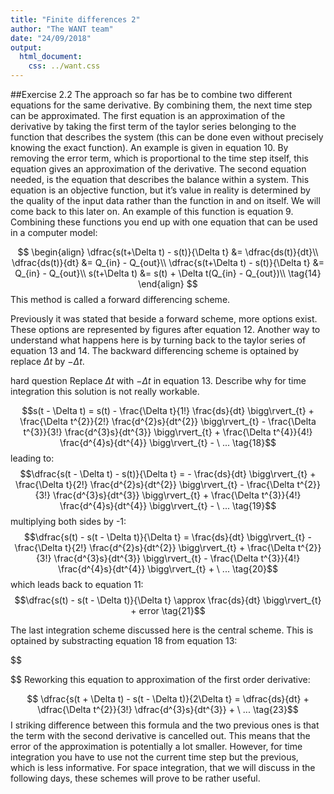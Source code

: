 ```yaml
---
title: "Finite differences 2"
author: "The WANT team"
date: "24/09/2018"
output:
  html_document:
    css: ../want.css
---
```

<!-- include the hint.js -->
<script src="hints.js"></script>

##Exercise 2.2
The approach so far has be to combine two different equations for the same derivative. By combining them, the next time step can be approximated. The first equation is an approximation of the derivative by taking the first term of the taylor series belonging to the function that describes the system (this can be done even without precisely knowing the exact function). An example is given in equation 10. By removing the error term, which is proportional to the time step itself, this equation gives an approximation of the derivative. The second equation needed, is the equation that describes the balance within a system. This equation is an objective function, but it's value in reality is determined by the quality of the input data rather than the function in and on itself. We will come back to this later on. An example of this function is equation 9. Combining these functions you end up with one equation that can be used in a computer model:

$$
\begin{align}
\dfrac{s(t+\Delta t) - s(t)}{\Delta t} &= \dfrac{ds(t)}{dt}\\
\dfrac{ds(t)}{dt} &= Q_{in} - Q_{out}\\
\dfrac{s(t+\Delta t) - s(t)}{\Delta t} &= Q_{in} - Q_{out}\\
s(t+\Delta t) &= s(t) + \Delta t(Q_{in} - Q_{out})\\
\tag{14}
\end{align}
$$
This method is called a forward differencing scheme.

Previously it was stated that beside a forward scheme, more options exist. These options are represented by figures after equation 12. Another way to understand what happens here is by turning back to the taylor series of equation 13 and 14. The backward differencing scheme is optained by replace $\Delta t$ by $-\Delta t$.

<span class="question">
<span class="comment">hard question</span>
Replace $\Delta t$ with $-\Delta t$ in equation 13. Describe why for time integration this solution is not really workable.
</span>

<span class="answer">
$$s(t - \Delta t) = s(t) - \frac{\Delta t}{1!} \frac{ds}{dt} \bigg\rvert_{t} + \frac{\Delta t^{2}}{2!} \frac{d^{2}s}{dt^{2}} \bigg\rvert_{t} - \frac{\Delta t^{3}}{3!} \frac{d^{3}s}{dt^{3}} \bigg\rvert_{t} + \frac{\Delta t^{4}}{4!} \frac{d^{4}s}{dt^{4}} \bigg\rvert_{t} - \ ...     \tag{18}$$
leading to:
$$\dfrac{s(t - \Delta t) - s(t)}{\Delta t} = - \frac{ds}{dt} \bigg\rvert_{t} + \frac{\Delta t}{2!} \frac{d^{2}s}{dt^{2}} \bigg\rvert_{t} - \frac{\Delta t^{2}}{3!} \frac{d^{3}s}{dt^{3}} \bigg\rvert_{t} + \frac{\Delta t^{3}}{4!} \frac{d^{4}s}{dt^{4}} \bigg\rvert_{t} - \ ...     \tag{19}$$
multiplying both sides by -1:
$$\dfrac{s(t) - s(t - \Delta t)}{\Delta t} = \frac{ds}{dt} \bigg\rvert_{t} - \frac{\Delta t}{2!} \frac{d^{2}s}{dt^{2}} \bigg\rvert_{t} + \frac{\Delta t^{2}}{3!} \frac{d^{3}s}{dt^{3}} \bigg\rvert_{t} - \frac{\Delta t^{3}}{4!} \frac{d^{4}s}{dt^{4}} \bigg\rvert_{t} + \ ...     \tag{20}$$
which leads back to equation 11:
$$\dfrac{s(t) - s(t - \Delta t)}{\Delta t} \approx \frac{ds}{dt} \bigg\rvert_{t} + error    \tag{21}$$
</span>

The last integration scheme discussed here is the central scheme. This is optained by substracting equation 18 from equation 13:

$$
\begin{matrix}

s(t + \Delta t) &=& s(t) + \dfrac{\Delta t}{1!} \dfrac{ds}{dt} \bigg\rvert_{t} + \dfrac{\Delta t^{2}}{2!} \dfrac{d^{2}s}{dt^{2}} \bigg\rvert_{t} + \dfrac{\Delta t^{3}}{3!} \dfrac{d^{3}s}{dt^{3}} \bigg\rvert_{t} +\dfrac{\Delta t^{4}}{4!} \dfrac{d^{4}s}{dt^{4}} \bigg\rvert_{t} + \ ... \\    


s(t - \Delta t) &=& s(t) - \dfrac{\Delta t}{1!} \dfrac{ds}{dt} \bigg\rvert_{t} + \dfrac{\Delta t^{2}}{2!} \dfrac{d^{2}s}{dt^{2}} \bigg\rvert_{t} - \dfrac{\Delta t^{3}}{3!} \dfrac{d^{3}s}{dt^{3}} \bigg\rvert_{t} + \dfrac{\Delta t^{4}}{4!} \dfrac{d^{4}s}{dt^{4}} \bigg\rvert_{t} - \ ...  \\

\hline \\

s(t + \Delta t) - s(t - \Delta t) &=& 2\dfrac{\Delta t}{1!}\dfrac{ds}{dt} + 2\dfrac{\Delta t^{3}}{3!} \dfrac{d^{3}s}{dt^{3}}

\tag{22}
\end{matrix}
$$
Reworking this equation to approximation of the first order derivative:

$$ \dfrac{s(t + \Delta t) - s(t - \Delta t)}{2\Delta t} = \dfrac{ds}{dt} + \dfrac{\Delta t^{2}}{3!} \dfrac{d^{3}s}{dt^{3}} + \ ... \tag{23}$$
I striking difference between this formula and the two previous ones is that the term with the second derivative is cancelled out. This means that the error of the approximation is potentially a lot smaller. However, for time integration you have to use not the current time step but the previous, which is less informative. For space integration, that we will discuss in the following days, these schemes will prove to be rather useful.
